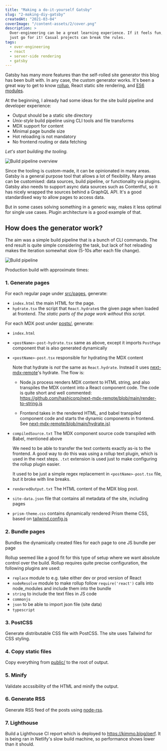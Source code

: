 ```yaml
---
title: "Making a do-it-yourself Gatsby"
slug: "2-making-diy-gatsby"
createdAt: "2021-03-04"
coverImage: "/content-assets/2/cover.png"
description: >
  Over-engineering can be a great learning experience. If it feels fun,
  just go for it! Casual projects can break the rules.
tags:
  - over-engineering
  - react
  - server-side rendering
  - gatsby
---
```


Gatsby has many more features than the self-rolled site generator this blog has been built with. In any case, the custom generator works. It's been a great way to get to know [rollup](https://rollupjs.org/), React static site rendering, and [ES6 modules](https://hacks.mozilla.org/2015/08/es6-in-depth-modules/).

At the beginning, I already had some ideas for the site build pipeline and developer experience:

* Output should be a static site directory
* *Unix-style* build pipeline using CLI tools and file transforms
* MDX support for content
* Minimal page bundle size
* Hot reloading is not mandatory
* No frontend routing or data fetching


*Let's start building the tooling.*


![Build pipeline overview](/content-assets/2/build-pipeline-overview.svg)


Since the tooling is custom-made, it can be opinionated in many areas. Gatsby is a general purpose tool that allows a lot of flexibility. Many areas can be customised: data sources, build pipeline, or functionality via plugins. Gatsby also needs to support async data sources such as Contentful, so it has nicely wrapped the sources behind a GraphQL API. It's a good standardised way to allow pages to access data.

But in some cases solving something in a generic way, makes it less optimal for single use cases. Plugin architecture is a good example of that.

## How does the generator work?

The aim was a simple build pipeline that is a bunch of CLI commands. The end result is quite simple considering the task, but lack of hot reloading makes the iteration somewhat slow (5-10s after each file change).

![Build pipeline](/img/2/build-pipeline.svg)


Production build with approximate times:

### 1. Generate pages

For each regular page under [src/pages](https://github.com/kimmobrunfeldt/blog/blob/main/src/pages), generate:

  * `index.html` the main HTML for the page.
  * `hydrate.tsx` the script that `React.hydrate`s the given page when loaded at frontend. *The static parts of the page work without this script.*

For each MDX post under [posts/](https://github.com/kimmobrunfeldt/blog/blob/main/posts), generate:

* `index.html`
* `<postName>-post-hydrate.tsx` same as above, except it imports `PostPage` component that is also generated dynamically
* `<postName>-post.tsx` responsible for hydrating the MDX content

    Note that hydrate is *not* the same as `React.hydrate`. Instead it uses [next-mdx-remote](https://github.com/hashicorp/next-mdx-remote/)'s
    hydrate. The flow is:

    * Node.js process renders MDX content to HTML string, and also transpiles the MDX content into a React component code. The code is quite short and well commented: https://github.com/hashicorp/next-mdx-remote/blob/main/render-to-string.js

    * Frontend takes in the rendered HTML, and babel transpiled component code and starts the dynamic components in frontend. See [next-mdx-remote/blob/main/hydrate.js)](https://github.com/hashicorp/next-mdx-remote/blob/main/hydrate.js)

* `compiledSource.txt` The MDX component source code transpiled with Babel, mentioned above

    We need to be able to transfer the text contents exactly as-is to the frontend. A good way to do this
    was using a rollup text plugin, which is used in the next steps. `.txt` extension is used just to make
    configuring the rollup plugin easier.

    It used to be just a simple regex
    replacement in `<postName>-post.tsx` file, but it broke with line breaks.

* `renderedOutput.txt` The HTML content of the MDX blog post.

* `site-data.json` file that contains all metadata of the site, including pages
* `prism-theme.css` contains dynamically rendered Prism theme CSS, based on [tailwind.config.js](https://github.com/kimmobrunfeldt/blog/blob/main/tailwind.config.js)

### 2. Bundle pages

Bundles the dynamically created files for each page to one JS bundle per page

Rollup seemed like a good fit for this type of setup where we want absolute control over the build. Rollup requires quite precise configuration, the following plugins are used:

* `replace` module to e.g. take either dev or prod version of React
* `nodeResolve` module to make rollup follow `require('react')` calls into node_modules and include them into the bundle
* `string` to include the text files in JS code
* `commonjs`
* `json` to be able to import json file (site data)
* `typescript`

### 3. PostCSS

Generate distributable CSS file with PostCSS. The site uses Tailwind for CSS styling.


### 4. Copy static files

Copy everything from [public/](https://github.com/kimmobrunfeldt/blog/blob/main/public/) to the root of output.

### 5. Minify

Validate accssibility of the HTML and minify the output.

### 6. Generate RSS

Generate RSS feed of the posts using [node-rss](https://www.npmjs.com/package/rss).

### 7. Lighthouse

Build a Lighthouse CI report which is deployed to https://kimmo.blog/perf. It is being ran in Netlify's slow build machine, so performance shows lower than it should.
